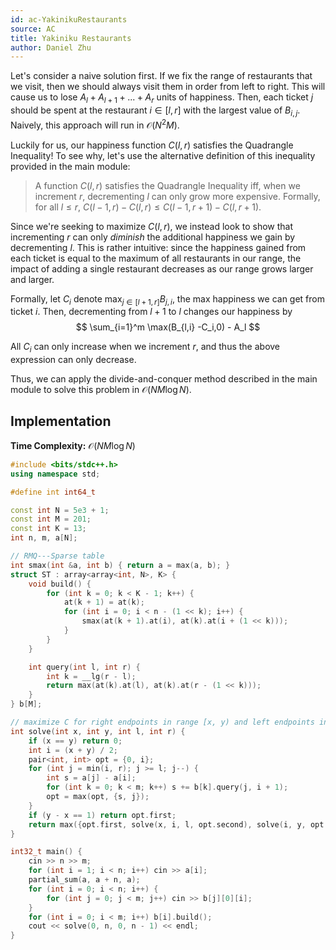 ```yaml
---
id: ac-YakinikuRestaurants
source: AC
title: Yakiniku Restaurants
author: Daniel Zhu
---
```


Let's consider a naive solution first. If we fix the range of restaurants that
we visit, then we should always visit them in order from left to right. This
will cause us to lose $A_l + A_{l + 1} + ... + A_r$ units of happiness. Then, each ticket
$j$ should be spent at the restaurant $i \in [l, r]$ with the largest value of
$B_{i, j}$. Naively, this approach will run in $\mathcal{O}(N^2 M)$.

Luckily for us, our happiness function $C(l, r)$ satisfies the Quadrangle Inequality!
To see why, let's use the alternative definition of this inequality provided in the main module:
> A function $C(l, r)$ satisfies the Quadrangle Inequality iff, when we increment $r$, decrementing $l$ can only grow more expensive. Formally, for all $l \leq r$, $C(l - 1, r) - C(l, r) \leq C(l - 1, r + 1) - C(l, r + 1)$.

Since we're seeking to maximize $C(l, r)$, we instead look to show that incrementing $r$
can only *diminish* the additional happiness we gain by decrementing $l$. This is
rather intuitive: since the happiness gained from each ticket is equal to the maximum
of all restaurants in our range, the impact of adding a single restaurant decreases
as our range grows larger and larger.

Formally, let $C_i$ denote $\max_{j \in [l + 1, r]} B_{j,i}$, the max happiness we can get
from ticket $i$. Then, decrementing from $l + 1$ to $l$ changes our happiness by
$$
\sum_{i=1}^m \max(B_{l,i} -C_i,0) - A_l
$$

All $C_i$ can only increase when we increment $r$, and thus the above expression
can only decrease.

Thus, we can apply the divide-and-conquer method described in the main module to
solve this problem in $\mathcal{O}(NM \log N)$.

## Implementation

**Time Complexity:** $\mathcal{O}(NM \log N)$

<LanguageSection>

<CPPSection>

```cpp
#include <bits/stdc++.h>
using namespace std;

#define int int64_t

const int N = 5e3 + 1;
const int M = 201;
const int K = 13;
int n, m, a[N];

// RMQ---Sparse table
int smax(int &a, int b) { return a = max(a, b); }
struct ST : array<array<int, N>, K> {
	void build() {
		for (int k = 0; k < K - 1; k++) {
			at(k + 1) = at(k);
			for (int i = 0; i < n - (1 << k); i++) {
				smax(at(k + 1).at(i), at(k).at(i + (1 << k)));
			}
		}
	}

	int query(int l, int r) {
		int k = __lg(r - l);
		return max(at(k).at(l), at(k).at(r - (1 << k)));
	}
} b[M];

// maximize C for right endpoints in range [x, y) and left endpoints in range [l, r]
int solve(int x, int y, int l, int r) {
	if (x == y) return 0;
	int i = (x + y) / 2;
	pair<int, int> opt = {0, i};
	for (int j = min(i, r); j >= l; j--) {
		int s = a[j] - a[i];
		for (int k = 0; k < m; k++) s += b[k].query(j, i + 1);
		opt = max(opt, {s, j});
	}
	if (y - x == 1) return opt.first;
	return max({opt.first, solve(x, i, l, opt.second), solve(i, y, opt.second, r)});
}

int32_t main() {
	cin >> n >> m;
	for (int i = 1; i < n; i++) cin >> a[i];
	partial_sum(a, a + n, a);
	for (int i = 0; i < n; i++) {
		for (int j = 0; j < m; j++) cin >> b[j][0][i];
	}
	for (int i = 0; i < m; i++) b[i].build();
	cout << solve(0, n, 0, n - 1) << endl;
}
```

</CPPSection>

</LanguageSection>
